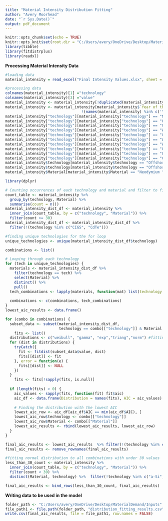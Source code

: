 ```yaml
---
title: "Material Intensity Distribution Fitting"
author: "Avery Moorhead"
date: "`r Sys.Date()`"
output: pdf_document
---
```


```r
knitr::opts_chunk$set(echo = TRUE)
knitr::opts_knit$set(root.dir = "C:/Users/avery/OneDrive/Desktop/MaterialDemand/Raw Data")
library(tibble)
library(fitdistrplus)
library(readxl)
```
**Processing Material Intensity Data**
```r
#loading data
material_intensity = read_excel("Final Intensity Values.xlsx", sheet = "Intensity Values", range = cell_cols(1:6))

#processing data
colnames(material_intensity)[1] ="technology"
colnames(material_intensity)[3] ="value"
material_intensity <- material_intensity[!duplicated(material_intensity), ]
material_intensity <- material_intensity[material_intensity$`Year of the data` <= 2025, 
                                  !(names(material_intensity) %in% c('Year of the data', 'Authors', 'Publish year'))]
material_intensity["technology"][material_intensity["technology"] == "Nuclear"] <- "Nuclear New"
material_intensity["technology"][material_intensity["technology"] == "Onshore_AG"] <- "onshore wind"
material_intensity["technology"][material_intensity["technology"] == "Onshore_DD_PMG"] <- "onshore wind"
material_intensity["technology"][material_intensity["technology"] == "Wind Directed_Drive"] <- "onshore wind"
material_intensity["technology"][material_intensity["technology"] == "Geared"] <- "onshore wind"
material_intensity["technology"][material_intensity["technology"] == "Wind onshore"] <- "onshore wind"
material_intensity["technology"][material_intensity["technology"] == "Wind Onshore"] <- "onshore wind"
material_intensity["technology"][material_intensity["technology"] == "Onshore Wind"] <- "onshore wind"
material_intensity["technology"][material_intensity["technology"] == "Offshore Wind"] <- "Wind Offshore"
material_intensity["technology"][material_intensity["technology"] == "CSI_PV"] <- "utility-scale solar pv"
material_intensity$technology[material_intensity$technology == "Offshore_DD_PMG"] <- "Wind Offshore"
material_intensity$technology[material_intensity$technology == "Offshore_AG"] <- "Wind Offshore"
material_intensity$Material[material_intensity$Material == "Neodymium "] <-  "Neodymium"

```


```r
library(dplyr)

# Counting occurrences of each technology and material and filter to find combinations over 30 
count_table <- material_intensity %>%
  group_by(technology, Material) %>%
  summarise(count = n())
material_intensity_dist_df <- material_intensity %>%
  inner_join(count_table, by = c("technology", "Material")) %>%
  filter(count >= 30)
material_intensity_dist_df <- material_intensity_dist_df %>%
  filter(!(technology %in% c("CIGS", "CdTe")))

#finding unique technologies for the for loop
unique_technologies <- unique(material_intensity_dist_df$technology)

combinations <- list()

# Looping through each technology 
for (tech in unique_technologies) {
  materials <- material_intensity_dist_df %>%
    filter(technology == tech) %>%
    select(Material) %>%
    distinct() %>%
    pull()
  tech_combinations <- lapply(materials, function(mat) list(technology = tech, Material = mat))
  
  combinations <- c(combinations, tech_combinations)
}
lowest_aic_results <- data.frame()

for (combo in combinations) {
  subset_data <- subset(material_intensity_dist_df, 
                        technology == combo[["technology"]] & Material == combo[["Material"]])
    fits <- list()
  distributions <- c("weibull", "gamma", "exp","triang","norm") #fitting distributions 
  for (dist in distributions) {
    tryCatch({
      fit <- fitdist(subset_data$value, dist)
      fits[[dist]] <- fit
    }, error = function(e) {
      fits[[dist]] <- NULL
    })
  }
    fits <- fits[!sapply(fits, is.null)]
  
  if (length(fits) > 0) {
    aic_values <- sapply(fits, function(fit) fit$aic)
    aic_df <- data.frame(Distribution = names(fits), AIC = aic_values)
    
    # Finding the distribution with the lowest AIC
    lowest_aic_row <- aic_df[aic_df$AIC == min(aic_df$AIC), ]
    lowest_aic_row$technology <- combo[["technology"]]
    lowest_aic_row$Material <- combo[["Material"]]
    lowest_aic_results <- rbind(lowest_aic_results, lowest_aic_row)
  }
}

final_aic_results <- lowest_aic_results  %>% filter(!(technology %in% c("CIGS", "CdTe")))
final_aic_results <- remove_rownames(final_aic_results)

#fitting normal distribution to all combinations with under 30 values
less_than_30_count <- material_intensity %>%
  inner_join(count_table, by = c("technology", "Material")) %>%
  filter(count < 30) %>%
  distinct(Material, technology) %>%  filter(!technology %in% c("a-Si", "ASIGE", "BiomassCCS", "CdTe", "CDTE", "CIGS", "Coal", "CoalCCS", "Gas", "GasCCS"))%>%   mutate(AIC = NA) %>%   mutate(Distribution = "norm")

final_aic_results <- bind_rows(less_than_30_count, final_aic_results)
```
**Writing data to be used in the model**
```r
folder_path <- "C:/Users/avery/OneDrive/Desktop/MaterialDemand/Inputs"
file_path1 <- file.path(folder_path, "distribution_fitting_results.csv")
write.csv(final_aic_results, file = file_path1, row.names = FALSE)


```


